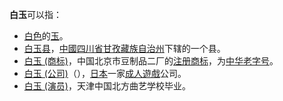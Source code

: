 '''白玉'''可以指：

* [[白色|白色]]的[[玉|玉]]。
* [[白玉县|白玉县]]，[[中华人民共和国|中國]][[四川省|四川省]][[甘孜藏族自治州|甘孜藏族自治州]]下辖的一个县。
* [[白玉_(商标)|白玉 (商标)]]，中国北京市豆制品二厂的[[注册商标|注册商标]]，为[[中华老字号|中华老字号]]。
* [[白玉_(公司)|白玉 (公司)]]（{{lang|ja|しらたま}}），[[日本|日本]]一家[[成人遊戲|成人遊戲]]公司。
* [[白玉_(演员)|白玉 (演员)]]，天津中国北方曲艺学校毕业。

{{disambig|Yu玉|Cat=二字白姓人名消歧义}}